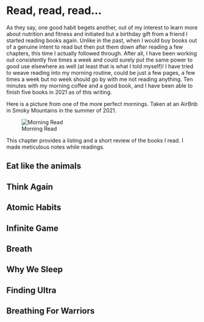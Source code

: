 # Read, read, read...

As they say, one good habit begets another, out of my interest to learn more about nutrition and fitness and initiated but a birthday gift from a friend I started reading books again. Unlike in the past, when I would buy books out of a genuine intent to read but then put them down after reading a few chapters, this time I actually followed through. After all, I have been working out consistently five times a week and could surely put the same power to good use elsewhere as well (at least that is what I told myself)! I have tried to weave reading into my morning routine, could be just a few pages, a few times a week but no week should go by with me not reading anything. Ten minutes with my morning coffee and a good book, and I have been able to finish five books in 2021 as of this writing.

Here is a picture from one of the more perfect mornings. Taken at an AirBnb in Smoky Mountains in the summer of 2021.

![Morning Read](pictures/smoky_morning.png)

This chapter provides a listing and a short review of the books I read. I made meticulous notes while readings.

## Eat like the animals

## Think Again

## Atomic Habits

## Infinite Game

## Breath

## Why We Sleep

## Finding Ultra

## Breathing For Warriors
